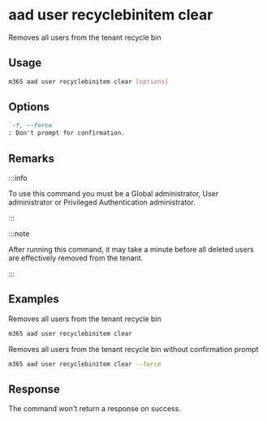 
# aad user recyclebinitem clear

Removes all users from the tenant recycle bin

## Usage

```sh
m365 aad user recyclebinitem clear [options]
```

## Options

```md definition-list
`-f, --force`
: Don't prompt for confirmation.
```

<Global />

## Remarks

:::info

To use this command you must be a Global administrator, User administrator or Privileged Authentication administrator.

:::

:::note

After running this command, it may take a minute before all deleted users are effectively removed from the tenant.

:::

## Examples

Removes all users from the tenant recycle bin

```sh
m365 aad user recyclebinitem clear
```

Removes all users from the tenant recycle bin without confirmation prompt

```sh
m365 aad user recyclebinitem clear --force
```

## Response

The command won't return a response on success.
